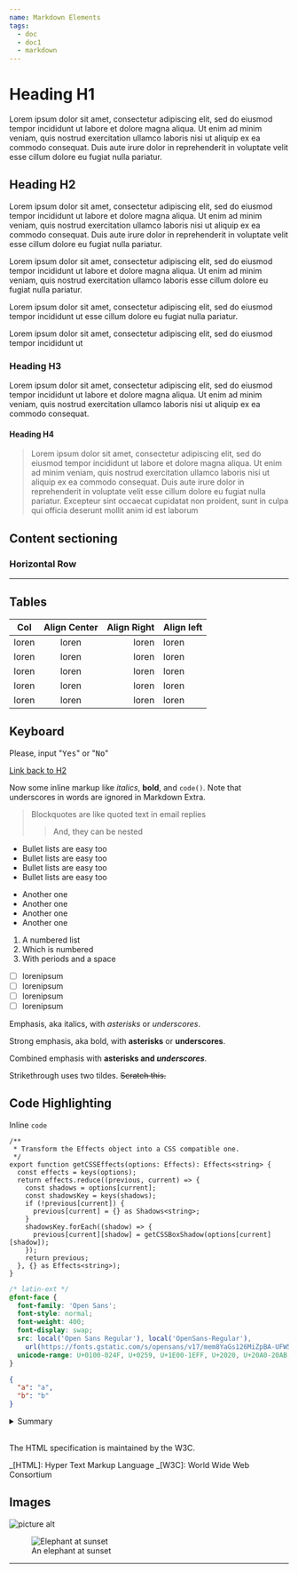 ```yaml
---
name: Markdown Elements
tags:
  - doc
  - doc1
  - markdown
---
```



# Heading H1

Lorem ipsum dolor sit amet, consectetur adipiscing elit, sed do eiusmod tempor incididunt ut
labore et dolore magna aliqua. Ut enim ad minim veniam, quis nostrud exercitation ullamco laboris
nisi ut aliquip ex ea commodo consequat. Duis aute irure dolor in reprehenderit in voluptate velit
esse cillum dolore eu fugiat nulla pariatur.

## Heading H2

Lorem ipsum dolor sit amet, consectetur adipiscing elit, sed do eiusmod tempor incididunt ut
labore et dolore magna aliqua. Ut enim ad minim veniam, quis nostrud exercitation ullamco laboris
nisi ut aliquip ex ea commodo consequat. Duis aute irure dolor in reprehenderit in voluptate velit
esse cillum dolore eu fugiat nulla pariatur.

Lorem ipsum dolor sit amet, consectetur adipiscing elit, sed do eiusmod tempor incididunt ut
labore et dolore magna aliqua. Ut enim ad minim veniam, quis nostrud exercitation ullamco laboris
esse cillum dolore eu fugiat nulla pariatur.

Lorem ipsum dolor sit amet, consectetur adipiscing elit, sed do eiusmod tempor incididunt ut
esse cillum dolore eu fugiat nulla pariatur.

Lorem ipsum dolor sit amet, consectetur adipiscing elit, sed do eiusmod tempor incididunt ut

### Heading H3

Lorem ipsum dolor sit amet, consectetur adipiscing elit, sed do eiusmod tempor incididunt ut
labore et dolore magna aliqua. Ut enim ad minim veniam, quis nostrud exercitation ullamco laboris
nisi ut aliquip ex ea commodo consequat.

#### Heading H4

> Lorem ipsum dolor sit amet, consectetur adipiscing elit, sed do eiusmod tempor incididunt ut
> labore et dolore magna aliqua. Ut enim ad minim veniam, quis nostrud exercitation ullamco laboris
> nisi ut aliquip ex ea commodo consequat. Duis aute irure dolor in reprehenderit in voluptate velit
> esse cillum dolore eu fugiat nulla pariatur. Excepteur sint occaecat cupidatat non proident, sunt
> in culpa qui officia deserunt mollit anim id est laborum

## Content sectioning

### Horizontal Row

---

## Tables

| Col   | Align Center | Align Right | Align left |
| ----- | :----------: | ----------: | ---------- |
| loren |    loren     |       loren | loren      |
| loren |    loren     |       loren | loren      |
| loren |    loren     |       loren | loren      |
| loren |    loren     |       loren | loren      |
| loren |    loren     |       loren | loren      |

## Keyboard

Please, input "<kbd>Yes</kbd>" or "<kbd>No</kbd>"

[Link back to H2](#id-goes-here)

Now some inline markup like _italics_, **bold**, and `code()`. Note that underscores in
words are ignored in Markdown Extra.

> Blockquotes are like quoted text in email replies
>
> > And, they can be nested

- Bullet lists are easy too
- Bullet lists are easy too
- Bullet lists are easy too
- Bullet lists are easy too

* Another one
* Another one
* Another one
* Another one

1. A numbered list
1. Which is numbered
1. With periods and a space

- [ ] lorenipsum
- [ ] lorenipsum
- [ ] lorenipsum
- [ ] lorenipsum

Emphasis, aka italics, with _asterisks_ or _underscores_.

Strong emphasis, aka bold, with **asterisks** or **underscores**.

Combined emphasis with **asterisks and _underscores_**.

Strikethrough uses two tildes. ~~Scratch this.~~

## Code Highlighting

Inline `code`

```tsx
/**
 * Transform the Effects object into a CSS compatible one.
 */
export function getCSSEffects(options: Effects): Effects<string> {
  const effects = keys(options);
  return effects.reduce((previous, current) => {
    const shadows = options[current];
    const shadowsKey = keys(shadows);
    if (!previous[current]) {
      previous[current] = {} as Shadows<string>;
    }
    shadowsKey.forEach((shadow) => {
      previous[current][shadow] = getCSSBoxShadow(options[current][shadow]);
    });
    return previous;
  }, {} as Effects<string>);
}
```

```css
/* latin-ext */
@font-face {
  font-family: 'Open Sans';
  font-style: normal;
  font-weight: 400;
  font-display: swap;
  src: local('Open Sans Regular'), local('OpenSans-Regular'),
    url(https://fonts.gstatic.com/s/opensans/v17/mem8YaGs126MiZpBA-UFW50bf8pkAp6a.woff2) format('woff2');
  unicode-range: U+0100-024F, U+0259, U+1E00-1EFF, U+2020, U+20A0-20AB, U+20AD-20CF, U+2113, U+2C60-2C7F, U+A720-A7FF;
}
```

```json
{
  "a": "a",
  "b": "b"
}
```

<details>
  <summary>Summary</summary>
  <p>Details</p>
</details>

<br />

The HTML specification
is maintained by the W3C.

<!-- see https://github.com/prettier/prettier/pull/5749 -->

_[HTML]: Hyper Text Markup Language
_[W3C]: World Wide Web Consortium

## Images

![picture alt](https://interactive-examples.mdn.mozilla.net/media/cc0-images/elephant-660-480.jpg 'Title is optional')

<figure>
  <img
    src="https://interactive-examples.mdn.mozilla.net/media/cc0-images/elephant-660-480.jpg"
    alt="Elephant at sunset"
  ></img>
  <figcaption>An elephant at sunset</figcaption>
</figure>

---
